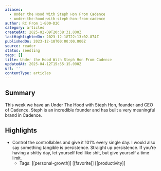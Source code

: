```yaml
---
aliases:
  - Under the Hood With Steph Hon From Cadence
  - under-the-hood-with-steph-hon-from-cadence
author: RC From 1-800-D2C
category: articles
createdAt: 2025-02-09T20:38:31.000Z
lastHighlightedOn: 2023-12-18T22:13:02.874Z
publishedOn: 2023-12-18T00:00:00.000Z
source: reader
status: seedling
tags: []
title: Under the Hood With Steph Hon From Cadence
updatedAt: 2025-04-12T15:55:15.000Z
url: ''
contentType: articles
---
```

## Summary

This week we have an Under The Hood with Steph Hon, founder and CEO of Cadence. Steph is an incredible founder and has built a very meaningful brand in Cadence.

## Highlights

- Control the controllables and give it 101% every single day. I would also say something tangible is persistence. Straight up persistence. If you’re having a shitty day, let yourself feel like shit, but give yourself a time limit.
    - Tags: [[personal-growth]] [[favorite]] [[productivity]]
